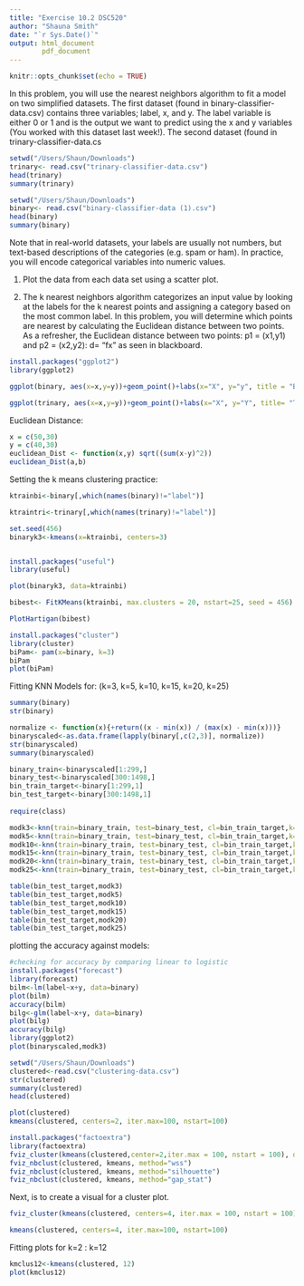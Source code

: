 ---
title: "Exercise 10.2 DSC520"
author: "Shauna Smith"
date: "`r Sys.Date()`"
output: html_document
        pdf_document
---

```{r setup, include=FALSE}
knitr::opts_chunk$set(echo = TRUE)
```

In this problem, you will use the nearest neighbors algorithm to fit a model on two simplified datasets. The first dataset (found in binary-classifier-data.csv) contains three variables; label, x, and y. The label variable is either 0 or 1 and is the output we want to predict using the x and y variables (You worked with this dataset last week!). The second dataset (found in trinary-classifier-data.cs


```{r}
setwd("/Users/Shaun/Downloads")
trinary<- read.csv("trinary-classifier-data.csv")
head(trinary)
summary(trinary)
```



```{r}
setwd("/Users/Shaun/Downloads")
binary<- read.csv("binary-classifier-data (1).csv")
head(binary)
summary(binary)

```
Note that in real-world datasets, your labels are usually not numbers, but text-based descriptions of the categories (e.g. spam or ham). In practice, you will encode categorical variables into numeric values.

1. Plot the data from each data set using a scatter plot.

2. The k nearest neighbors algorithm categorizes an input value by looking at the labels for the k nearest points and assigning a category based on the most common label. In this problem, you will determine which points are nearest by calculating the Euclidean distance between two points. As a refresher, the Euclidean distance between two points:
p1 = (x1,y1) and p2 = (x2,y2): 
d= "fx" as seen in blackboard.


```{r}
install.packages("ggplot2")
library(ggplot2)

ggplot(binary, aes(x=x,y=y))+geom_point()+labs(x="X", y="y", title = "Binary")

ggplot(trinary, aes(x=x,y=y))+geom_point()+labs(x="X", y="Y", title= "Trinary")


```

Euclidean Distance:

```{r}
x = c(50,30)
y = c(40,30)
euclidean_Dist <- function(x,y) sqrt((sum(x-y)^2))
euclidean_Dist(a,b)
```

Setting the k means clustering practice:

```{r}


ktrainbi<-binary[,which(names(binary)!="label")]

ktraintri<-trinary[,which(names(trinary)!="label")]

set.seed(456)
binaryk3<-kmeans(x=ktrainbi, centers=3)


install.packages("useful")
library(useful)

plot(binaryk3, data=ktrainbi)

bibest<- FitKMeans(ktrainbi, max.clusters = 20, nstart=25, seed = 456)

PlotHartigan(bibest)

install.packages("cluster")
library(cluster)
biPam<- pam(x=binary, k=3)
biPam
plot(biPam)
```

Fitting KNN Models for: (k=3, k=5, k=10, k=15, k=20, k=25)

```{r}
summary(binary)
str(binary)

normalize <- function(x){+return((x - min(x)) / (max(x) - min(x)))}
binaryscaled<-as.data.frame(lapply(binary[,c(2,3)], normalize))
str(binaryscaled)
summary(binaryscaled)

binary_train<-binaryscaled[1:299,]
binary_test<-binaryscaled[300:1498,]
bin_train_target<-binary[1:299,1]
bin_test_target<-binary[300:1498,1]
 
require(class)

modk3<-knn(train=binary_train, test=binary_test, cl=bin_train_target,k=3)
modk5<-knn(train=binary_train, test=binary_test, cl=bin_train_target,k=5)
modk10<-knn(train=binary_train, test=binary_test, cl=bin_train_target,k=10)
modk15<-knn(train=binary_train, test=binary_test, cl=bin_train_target,k=15)
modk20<-knn(train=binary_train, test=binary_test, cl=bin_train_target,k=20)
modk25<-knn(train=binary_train, test=binary_test, cl=bin_train_target,k=25)

table(bin_test_target,modk3)
table(bin_test_target,modk5)
table(bin_test_target,modk10)
table(bin_test_target,modk15)
table(bin_test_target,modk20)
table(bin_test_target,modk25)

```

plotting the accuracy against models:

```{r}

#checking for accuracy by comparing linear to logistic
install.packages("forecast")
library(forecast)
bilm<-lm(label~x+y, data=binary)
plot(bilm)
accuracy(bilm)
bilg<-glm(label~x+y, data=binary)
plot(bilg)
accuracy(bilg)
library(ggplot2)
plot(binaryscaled,modk3)


```

```{r}
setwd("/Users/Shaun/Downloads")
clustered<-read.csv("clustering-data.csv")
str(clustered)
summary(clustered)
head(clustered)

plot(clustered)
kmeans(clustered, centers=2, iter.max=100, nstart=100)

install.packages("factoextra")
library(factoextra)
fviz_cluster(kmeans(clustered,center=2,iter.max = 100, nstart = 100), data=clustered)
fviz_nbclust(clustered, kmeans, method="wss")
fviz_nbclust(clustered, kmeans, method="silhouette")
fviz_nbclust(clustered, kmeans, method="gap_stat")
```

Next, is to create a visual for a cluster plot.

```{r}

fviz_cluster(kmeans(clustered, centers=4, iter.max = 100, nstart = 100), data=clustered)

kmeans(clustered, centers=4, iter.max=100, nstart=100)

```

Fitting plots for k=2 : k=12

```{r}
kmclus12<-kmeans(clustered, 12)
plot(kmclus12)

```
